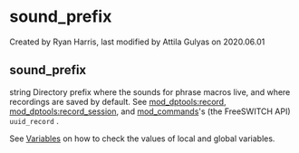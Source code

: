 
# sound_prefix 

 Created by  Ryan Harris, last modified by  Attila Gulyas on 2020.06.01

## sound_prefix

string Directory prefix where the sounds for phrase macros live, and where recordings are saved by default. See [mod\_dptools:record](../FreeSWITCH-Explained/Modules/mod-dptools/6587041.mdx#0-about), [mod\_dptools:record\_session](../FreeSWITCH-Explained/Modules/mod-dptools/6587110.mdx#about), and [mod\_commands](../FreeSWITCH-Explained/Modules/mod_commands_1966741.mdx)'s (the FreeSWITCH API) `uuid_record` .

  
See [Variables](../FreeSWITCH-Explained/Introduction/Variables/index.mdx#0-about) on how to check the values of local and global variables.
  
  

